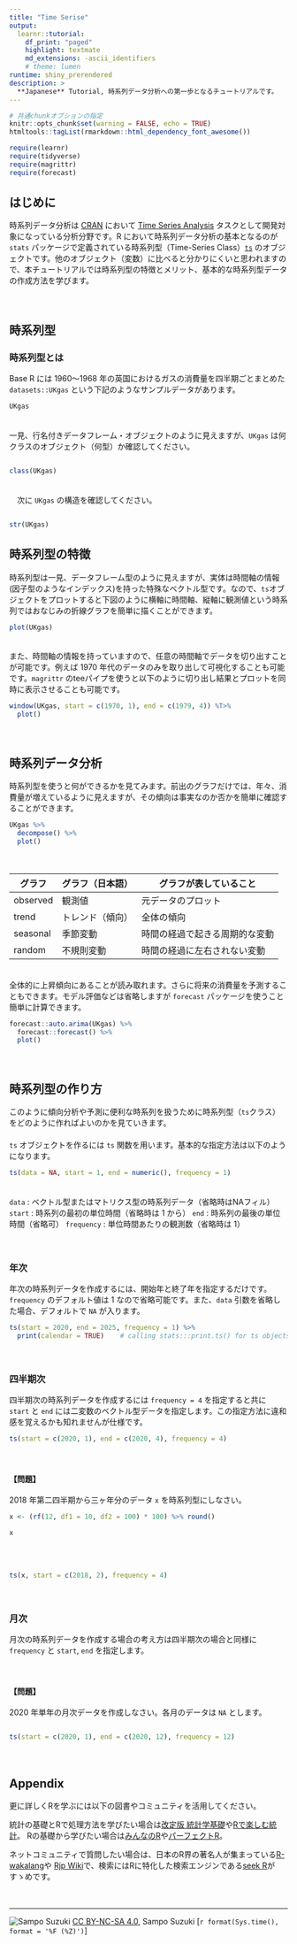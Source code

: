 ```yaml
---
title: "Time Serise"
output:
  learnr::tutorial:
    df_print: "paged"
    highlight: textmate
    md_extensions: -ascii_identifiers
    # theme: lumen
runtime: shiny_prerendered
description: > 
  **Japanese** Tutorial, 時系列データ分析への第一歩となるチュートリアルです。
---
```


<!-- 必要なパッケージ
本チュートリアルファイルを実行するためには以下のパッケージが必要です。必ず
インストールされていることを確認して下さい。

knitr, learnr, rmarkdown, shiny, tidyverse

インストールされていない場合、以下のページを参考にパッケージをインストール
してください。

https://k-metrics.github.io/cabinet/program/env/install_chk.html
-->

```r
# 共通chunkオプションの指定
knitr::opts_chunk$set(warning = FALSE, echo = TRUE)
htmltools::tagList(rmarkdown::html_dependency_font_awesome())

require(learnr)
require(tidyverse)
require(magrittr)
require(forecast)
```

## はじめに
時系列データ分析は [CRAN](https://cran.r-project.org/) において [Time Series Analysis](https://cran.r-project.org/web/views/TimeSeries.html) タスクとして開発対象になっている分析分野です。R において時系列データ分析の基本となるのが `stats` パッケージで定義されている時系列型（Time-Series Class）[`ts`](https://stat.ethz.ch/R-manual/R-devel/library/stats/html/ts.html) のオブジェクトです。他のオブジェクト（変数）に比べると分かりにくいと思われますので、本チュートリアルでは時系列型の特徴とメリット、基本的な時系列型データの作成方法を学びます。    

　  

## 時系列型

### 時系列型とは
Base R には 1960〜1968 年の英国におけるガスの消費量を四半期ごとまとめた `datasets::UKgas` という下記のようなサンプルデータがあります。  
```r
UKgas
```
　  
一見、行名付きデータフレーム・オブジェクトのように見えますが、`UKgas` は何クラスのオブジェクト（何型）か確認してください。  
```r

```

```r
class(UKgas)
```
　  
　次に `UKgas` の構造を確認してください。  
```r

```

```r
str(UKgas)
```


## 時系列型の特徴
時系列型は一見、データフレーム型のように見えますが、実体は時間軸の情報(因子型のようなインデックス)を持った特殊なベクトル型です。なので、`ts`オブジェクトをプロットすると下図のように横軸に時間軸、縦軸に観測値という時系列ではおなじみの折線グラフを簡単に描くことができます。  
```r
plot(UKgas)
```

　  
また、時間軸の情報を持っていますので、任意の時間軸でデータを切り出すことが可能です。例えば 1970 年代のデータのみを取り出して可視化することも可能です。`magrittr` のteeパイプを使うと以下のように切り出し結果とプロットを同時に表示させることも可能です。  
```r
window(UKgas, start = c(1970, 1), end = c(1979, 4)) %T>% 
  plot()
```

　  

## 時系列データ分析
時系列型を使うと何ができるかを見てみます。前出のグラフだけでは、年々、消費量が増えているように見えますが、その傾向は事実なのか否かを簡単に確認することができます。  
```r
UKgas %>% 
  decompose() %>% 
  plot()
```

　  

グラフ   | グラフ（日本語） | グラフが表していること
---------|------------------|--------------------------------
observed | 観測値           | 元データのプロット
trend    | トレンド（傾向） | 全体の傾向
seasonal | 季節変動         | 時間の経過で起きる周期的な変動
random   | 不規則変動       | 時間の経過に左右されない変動

　  
全体的に上昇傾向にあることが読み取れます。さらに将来の消費量を予測することもできます。モデル評価などは省略しますが `forecast` パッケージを使うこと簡単に計算できます。
```r
forecast::auto.arima(UKgas) %>% 
  forecast::forecast() %>% 
  plot()
```

　  

## 時系列型の作り方
このように傾向分析や予測に便利な時系列を扱うために時系列型（`ts`クラス）をどのように作ればよいのかを見ていきます。  
　  
`ts` オブジェクトを作るには `ts` 関数を用います。基本的な指定方法は以下のようになります。  
```r
ts(data = NA, start = 1, end = numeric(), frequency = 1)
```

　  
`data` : ベクトル型またはマトリクス型の時系列データ（省略時はNAフィル）
`start` : 時系列の最初の単位時間（省略時は $1$ から）
`end` : 時系列の最後の単位時間（省略可）
`frequency` : 単位時間あたりの観測数（省略時は $1$）

　  

### 年次
年次の時系列データを作成するには、開始年と終了年を指定するだけです。`frequency` のデフォルト値は $1$ なので省略可能です。また、`data` 引数を省略した場合、デフォルトで `NA` が入ります。
```r
ts(start = 2020, end = 2025, frequency = 1) %>% 
  print(calendar = TRUE)    # calling stats:::print.ts() for ts objects print
```

　  

### 四半期次
四半期次の時系列データを作成するには `frequency = 4` を指定すると共に `start` と `end` には二変数のベクトル型データを指定します。この指定方法に違和感を覚えるかも知れませんが仕様です。  
```r
ts(start = c(2020, 1), end = c(2020, 4), frequency = 4)
```
　  

#### 【問題】
2018 年第二四半期から三ヶ年分のデータ `x` を時系列型にしなさい。
```r
x <- (rf(12, df1 = 10, df2 = 100) * 100) %>% round()
```
```r
x
```

　  

```r

```

```r
ts(x, start = c(2018, 2), frequency = 4)
```

　  

### 月次
月次の時系列データを作成する場合の考え方は四半期次の場合と同様に `frequency` と `start`, `end` を指定します。  

　  

#### 【問題】
2020 年単年の月次データを作成しなさい。各月のデータは `NA` とします。
```r

```

```r
ts(start = c(2020, 1), end = c(2020, 12), frequency = 12)
```

　  

## Appendix
更に詳しくRを学ぶには以下の図書やコミュニティを活用してください。

統計の基礎とRで処理方法を学びたい場合は[改定版 統計学基礎][B1]や[Rで楽しむ統計][B2]。
Rの基礎から学びたい場合は[みんなのR][B3]や[パーフェクトR][B4]。  

ネットコミュニティで質問したい場合は、日本のR界の著名人が集まっている[R-wakalang][C1]や
[Rjp Wiki][C2]で、検索にはRに特化した検索エンジンである[seek R][C3]がすゝめです。

　  

---

![Sampo Suzuki][CCI]
[CC BY-NC-SA 4.0][CC], Sampo Suzuki [`r format(Sys.time(), format = '%F (%Z)')`]

[0]: https://sites.google.com/site/kantometrics/ "データ分析勉強会"
[CC]: http://creativecommons.org/licenses/by-nc-sa/4.0/deed.ja "CC BY-NC-SA 4.0"
[CCI]: https://i.creativecommons.org/l/by-nc-sa/4.0/88x31.png "CC BY-NC-SA 4.0 icon"
[RS]: https://www.rstudio.com/ "RStudio"

<!-- Books -->
[B1]: http://www.tokyo-tosho.co.jp/books/978-4-489-02227-2/ "統計学基礎"
[B2]: http://www.kyoritsu-pub.co.jp/bookdetail/9784320112414 "Rで楽しむ統計"
[B3]: https://book.mynavi.jp/ec/products/detail/id=39763 "みんなのR"
[B4]: http://gihyo.jp/book/2017/978-4-7741-8812-6 "パーフェクトR"

<!-- Net Community -->
[C1]: http://qiita.com/uri/items/5583e91bb5301ed5a4ba "R-wakalang"
[C2]: http://www.okadajp.org/RWiki/ "RjpWiki"
[C3]: http://seekr.jp/ "seek R"
